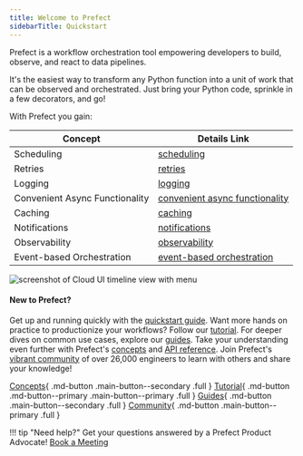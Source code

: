 ```yaml
---
title: Welcome to Prefect
sidebarTitle: Quickstart
---
```



Prefect is a workflow orchestration tool empowering developers to build, observe, and react to data pipelines.

It's the easiest way to transform any Python function into a unit of work that can be observed and orchestrated. Just bring your Python code, sprinkle in a few decorators, and go!

With Prefect you gain:

| Concept                      | Details Link                                         |
|------------------------------|------------------------------------------------------|
| Scheduling                   | [scheduling](/2.12/concepts/schedules)                    |
| Retries                      | [retries](/2.12/concepts/tasks/#task-arguments)           |
| Logging                      | [logging](/2.12/guides/logs/)                           |
| Convenient Async Functionality | [convenient async functionality](/2.12/concepts/task-runners/#task-runners) |
| Caching                      | [caching](/2.12/concepts/tasks/#caching)                  |
| Notifications                | [notifications](/2.12/cloud/automations/)                 |
| Observability                | [observability](/2.12/cloud/overview/)                    |
| Event-based Orchestration   | [event-based orchestration](/2.12/cloud/webhooks/)        |

![screenshot of Cloud UI timeline view with menu](/2.12/img/ui/dashboard-cloud.png)

#### New to Prefect?

Get up and running quickly with the [quickstart guide](/2.12/getting-started/quickstart/). 
Want more hands on practice to productionize your workflows? Follow our [tutorial](/2.12/tutorial/). 
For deeper dives on common use cases, explore our [guides](/2.12/guides/index/). 
Take your understanding even further with Prefect's [concepts](/2.12/concepts/index/) and [API reference](/2.12/api-ref/). 
Join Prefect's [vibrant community](/2.12/community/) of over 26,000 engineers to learn with others and share your knowledge!

[Concepts](/2.12/concepts)\{ .md-button .main-button--secondary .full } [Tutorial](/2.12/tutorial/)\{ .md-button .md-button--primary .main-button--primary .full }  [Guides](guides)\{ .md-button .main-button--secondary .full } [Community](community)\{ .md-button .main-button--primary .full }

!!! tip "Need help?"
    Get your questions answered by a Prefect Product Advocate! [Book a Meeting](https://calendly.com/prefect-experts/prefect-product-advocates?utm_campaign=prefect_docs_cloud&utm_content=prefect_docs&utm_medium=docs&utm_source=docs)
